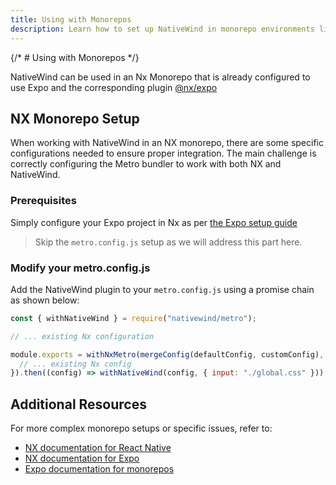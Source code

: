 ```yaml
---
title: Using with Monorepos
description: Learn how to set up NativeWind in monorepo environments like NX
---
```


{/* # Using with Monorepos */}

NativeWind can be used in an Nx Monorepo that is already configured to use Expo and the corresponding plugin [@nx/expo](https://nx.dev/nx-api/expo)

## NX Monorepo Setup

When working with NativeWind in an NX monorepo, there are some specific configurations needed to ensure proper integration. The main challenge is correctly configuring the Metro bundler to work with both NX and NativeWind.

### Prerequisites

Simply configure your Expo project in Nx as per [the Expo setup guide](./installation)

> Skip the `metro.config.js` setup as we will address this part here.

### Modify your metro.config.js

Add the NativeWind plugin to your `metro.config.js` using a promise chain as shown below:

```js title="metro.config.js"
const { withNativeWind } = require("nativewind/metro");

// ... existing Nx configuration

module.exports = withNxMetro(mergeConfig(defaultConfig, customConfig), {
  // ... existing Nx config
}).then((config) => withNativeWind(config, { input: "./global.css" }));
```

## Additional Resources

For more complex monorepo setups or specific issues, refer to:

- [NX documentation for React Native](https://nx.dev/recipes/react/react-native)
- [NX documentation for Expo](https://nx.dev/nx-api/expo)
- [Expo documentation for monorepos](https://docs.expo.dev/guides/monorepos/)